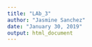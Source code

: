 ---
title: "LAb_3"
author: "Jasmine Sanchez"
date: "January 30, 2019"
output: html_document
---
